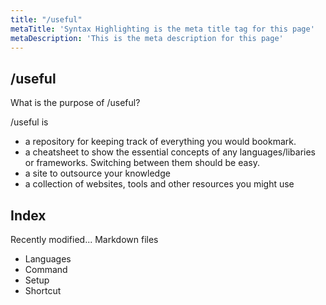 ```yaml
---
title: "/useful"
metaTitle: 'Syntax Highlighting is the meta title tag for this page'
metaDescription: 'This is the meta description for this page'
---
```


## /useful

What is the purpose of /useful?

/useful is

- a repository for keeping track of everything you would bookmark.
- a cheatsheet to show the essential concepts of any languages/libaries or frameworks. Switching between them should be easy.
- a site to outsource your knowledge
- a collection of websites, tools and other resources you might use

## Index


Recently modified...
Markdown files

<ul>
    <li>
        <GatsbyLink to="/lang">
            Languages
        </GatsbyLink>
    </li>
    <li>
        <GatsbyLink to="/command">
            Command
        </GatsbyLink>
    </li>
    <li>
        <GatsbyLink to="/setup">
            Setup
        </GatsbyLink>
    </li>
    <li>
        <GatsbyLink to="/shortcut">
            Shortcut
        </GatsbyLink>
    </li>
</ul>